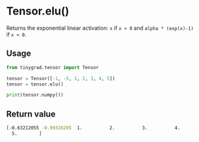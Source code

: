 # Tensor.elu()

Returns the exponential linear activation: `x` if `x > 0` and `alpha * (exp(x)-1)` if `x < 0`.

## Usage
```python copy
from tinygrad.tensor import Tensor

tensor = Tensor([-1, -5, 1, 2, 3, 4, 5])
tensor = tensor.elu()

print(tensor.numpy())
```

## Return value
```bash
[-0.63212055 -0.99326205  1.          2.          3.          4.
  5.        ]
```
